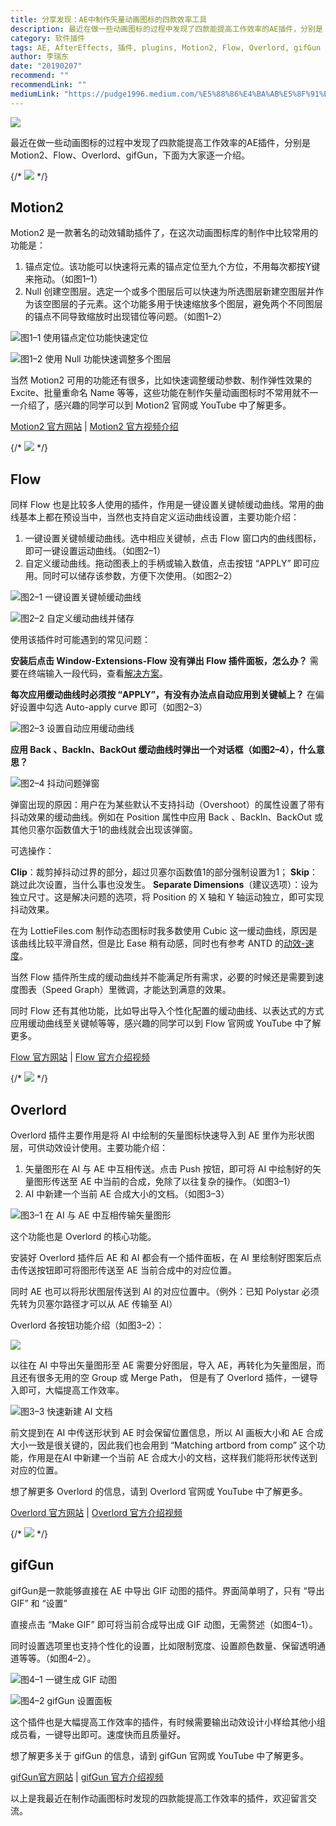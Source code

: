 ```yaml
---
title: 分享发现：AE中制作矢量动画图标的四款效率工具
description: 最近在做一些动画图标的过程中发现了四款能提高工作效率的AE插件，分别是 Motion2、Flow、Overlord、gifGun，下面为大家逐一介绍。
category: 软件插件
tags: AE, AfterEffects, 插件, plugins, Motion2, Flow, Overlord, gifGun
author: 李瑞东
date: "20190207"
recommend: ""
recommendLink: ""
mediumLink: "https://pudge1996.medium.com/%E5%88%86%E4%BA%AB%E5%8F%91%E7%8E%B0-ae%E4%B8%AD%E5%88%B6%E4%BD%9C%E7%9F%A2%E9%87%8F%E5%8A%A8%E7%94%BB%E5%9B%BE%E6%A0%87%E7%9A%84%E4%B8%89%E6%AC%BE%E6%95%88%E7%8E%87%E5%B7%A5%E5%85%B7-90ab380890a3"
---
```


![](https://lrdim.oss-cn-shenzhen.aliyuncs.com/blogimg/2019-02-07-90ab380890a3/01.jpg)

最近在做一些动画图标的过程中发现了四款能提高工作效率的AE插件，分别是 Motion2、Flow、Overlord、gifGun，下面为大家逐一介绍。

{/* ![](https://lrdim.oss-cn-shenzhen.aliyuncs.com/blogimg/2019-02-07-90ab380890a3/02.png) */}

## Motion2

Motion2 是一款著名的动效辅助插件了，在这次动画图标库的制作中比较常用的功能是：

1. 锚点定位。该功能可以快速将元素的锚点定位至九个方位，不用每次都按Y键来拖动。（如图1–1）
2. Null 创建空图层。选定一个或多个图层后可以快速为所选图层新建空图层并作为该空图层的子元素。这个功能多用于快速缩放多个图层，避免两个不同图层的锚点不同导致缩放时出现错位等问题。（如图1–2）

![](https://lrdim.oss-cn-shenzhen.aliyuncs.com/blogimg/2019-02-07-90ab380890a3/03.gif "图1–1 使用锚点定位功能快速定位")

![](https://lrdim.oss-cn-shenzhen.aliyuncs.com/blogimg/2019-02-07-90ab380890a3/04.gif "图1–2 使用 Null 功能快速调整多个图层")

当然 Motion2 可用的功能还有很多，比如快速调整缓动参数、制作弹性效果的 Excite、批量重命名 Name 等等，这些功能在制作矢量动画图标时不常用就不一一介绍了，感兴趣的同学可以到 Motion2 官网或 YouTube 中了解更多。

[Motion2 官方网站](https://www.mtmograph.com/motion/) | [Motion2 官方视频介绍](https://youtu.be/XsWTGlkiyfI)

{/* ![](https://lrdim.oss-cn-shenzhen.aliyuncs.com/blogimg/2019-02-07-90ab380890a3/05.png) */}

## Flow

同样 Flow 也是比较多人使用的插件，作用是一键设置关键帧缓动曲线。常用的曲线基本上都在预设当中，当然也支持自定义运动曲线设置，主要功能介绍：

1. 一键设置关键帧缓动曲线。选中相应关键帧，点击 Flow 窗口内的曲线图标，即可一键设置运动曲线。（如图2–1）
2. 自定义缓动曲线。拖动图表上的手柄或输入数值，点击按钮 “APPLY” 即可应用。同时可以储存该参数，方便下次使用。（如图2–2）

![](https://lrdim.oss-cn-shenzhen.aliyuncs.com/blogimg/2019-02-07-90ab380890a3/06.gif "图2–1 一键设置关键帧缓动曲线")

![](https://lrdim.oss-cn-shenzhen.aliyuncs.com/blogimg/2019-02-07-90ab380890a3/07.gif "图2–2 自定义缓动曲线并储存")

使用该插件时可能遇到的常见问题：

**安装后点击 Window-Extensions-Flow 没有弹出 Flow 插件面板，怎么办？**
需要在终端输入一段代码，查看[解决方案](https://lrd.im/blog/2018-03-17)。

**每次应用缓动曲线时必须按 “APPLY”，有没有办法点自动应用到关键帧上？**
在偏好设置中勾选 Auto-apply curve 即可（如图2–3）

![](https://lrdim.oss-cn-shenzhen.aliyuncs.com/blogimg/2019-02-07-90ab380890a3/08.gif "图2–3 设置自动应用缓动曲线")

**应用 Back 、BackIn、BackOut 缓动曲线时弹出一个对话框（如图2–4），什么意思？**

![](https://lrdim.oss-cn-shenzhen.aliyuncs.com/blogimg/2019-02-07-90ab380890a3/09.png "图2–4 抖动问题弹窗")

弹窗出现的原因：用户在为某些默认不支持抖动（Overshoot）的属性设置了带有抖动效果的缓动曲线。例如在 Position 属性中应用 Back 、BackIn、BackOut 或其他贝塞尔函数值大于1的曲线就会出现该弹窗。

可选操作：

**Clip**：裁剪掉抖动过界的部分，超过贝塞尔函数值1的部分强制设置为1；
**Skip**：跳过此次设置，当什么事也没发生。
**Separate Dimensions**（建议选项）：设为独立尺寸。这是解决问题的选项，将 Position 的 X 轴和 Y 轴运动独立，即可实现抖动效果。

在为 LottieFiles.com 制作动态图标时我多数使用 Cubic 这一缓动曲线，原因是该曲线比较平滑自然，但是比 Ease 稍有动感，同时也有参考 ANTD 的[动效-速度](https://motion.ant.design/language/speed#%E7%BC%93%E5%8A%A8)。

当然 Flow 插件所生成的缓动曲线并不能满足所有需求，必要的时候还是需要到速度图表（Speed Graph）里微调，才能达到满意的效果。

同时 Flow 还有其他功能，比如导出导入个性化配置的缓动曲线、以表达式的方式应用缓动曲线至关键帧等等，感兴趣的同学可以到 Flow 官网或 YouTube 中了解更多。

[Flow 官方网站](https://aescripts.com/flow/) | [Flow 官方介绍视频](https://youtu.be/olB5zSHfBr4)

{/* ![](https://lrdim.oss-cn-shenzhen.aliyuncs.com/blogimg/2019-02-07-90ab380890a3/10.png) */}

## Overlord

Overlord 插件主要作用是将 AI 中绘制的矢量图标快速导入到 AE 里作为形状图层，可供动效设计使用。主要功能介绍：

1. 矢量图形在 AI 与 AE 中互相传送。点击 Push 按钮，即可将 AI 中绘制好的矢量图形传送至 AE 中当前的合成，免除了以往复杂的操作。（如图3–1）
2. AI 中新建一个当前 AE 合成大小的文档。（如图3–3）

![](https://lrdim.oss-cn-shenzhen.aliyuncs.com/blogimg/2019-02-07-90ab380890a3/11.gif "图3–1 在 AI 与 AE 中互相传输矢量图形")

这个功能也是 Overlord 的核心功能。

安装好 Overlord 插件后 AE 和 AI 都会有一个插件面板，在 AI 里绘制好图案后点击传送按钮即可将图形传送至 AE 当前合成中的对应位置。

同时 AE 也可以将形状图层传送到 AI 的对应位置中。（例外：已知 Polystar 必须先转为贝塞尔路径才可以从 AE 传输至 AI）

Overlord 各按钮功能介绍（如图3–2）：

![](https://lrdim.oss-cn-shenzhen.aliyuncs.com/blogimg/2019-02-07-90ab380890a3/12.jpg)

以往在 AI 中导出矢量图形至 AE 需要分好图层，导入 AE，再转化为矢量图层，而且还有很多无用的空 Group 或 Merge Path， 但是有了 Overlord 插件，一键导入即可，大幅提高工作效率。

![](https://lrdim.oss-cn-shenzhen.aliyuncs.com/blogimg/2019-02-07-90ab380890a3/13.gif "图3–3 快速新建 AI 文档")

前文提到在 AI 中传送形状到 AE 时会保留位置信息，所以 AI 画板大小和 AE 合成大小一致是很关键的，因此我们也会用到 “Matching artbord from comp” 这个功能，作用是在AI 中新建一个当前 AE 合成大小的文档，这样我们能将形状传送到对应的位置。

想了解更多 Overlord 的信息，请到 Overlord 官网或 YouTube 中了解更多。

[Overlord 官方网站](https://www.battleaxe.co/overlord) | [Overlord 官方介绍视频](https://www.youtube.com/playlist?list=PL6zZfVT2g-vLaR9kos0bTnrtpBe9HcEQX)

{/* ![](https://lrdim.oss-cn-shenzhen.aliyuncs.com/blogimg/2019-02-07-90ab380890a3/14.png) */}

## gifGun

gifGun是一款能够直接在 AE 中导出 GIF 动图的插件。界面简单明了，只有 “导出 GIF” 和 “设置”

直接点击 “Make GIF” 即可将当前合成导出成 GIF 动图，无需赘述（如图4–1）。

同时设置选项里也支持个性化的设置，比如限制宽度、设置颜色数量、保留透明通道等等。（如图4–2）。

![](https://lrdim.oss-cn-shenzhen.aliyuncs.com/blogimg/2019-02-07-90ab380890a3/15.gif "图4–1 一键生成 GIF 动图
")

![](https://lrdim.oss-cn-shenzhen.aliyuncs.com/blogimg/2019-02-07-90ab380890a3/16.jpg "图4–2 gifGun 设置面板")

这个插件也是大幅提高工作效率的插件，有时候需要输出动效设计小样给其他小组成员看，一键导出即可。速度快而且质量好。

想了解更多关于 gifGun 的信息，请到 gifGun 官网或 YouTube 中了解更多。

[gifGun官方网站](https://aescripts.com/gifgun/) | [gifGun 官方介绍视频](https://youtu.be/mqURGR9niXU)

以上是我最近在制作动画图标时发现的四款能提高工作效率的插件，欢迎留言交流。